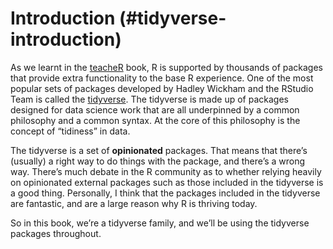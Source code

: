 # Introduction (#tidyverse-introduction)

As we learnt in the [teacheR](teacher.arawles.co.uk) book, R is supported by thousands of packages that provide extra functionality to the base R experience. One of the most popular sets of packages developed by Hadley Wickham and the RStudio Team is called the [tidyverse](https://www.tidyverse.org/). The tidyverse is made up of packages designed for data science work that are all underpinned by a common philosophy and a common syntax. At the core of this philosophy is the concept of "tidiness" in data.

The tidyverse is a set of **opinionated** packages. That means that there's (usually) a right way to do things with the package, and there's a wrong way. There's much debate in the R community as to whether relying heavily on opinionated external packages such as those included in the tidyverse is a good thing. Personally, I think that the packages included in the tidyverse are fantastic, and are a large reason why R is thriving today.

So in this book, we're a tidyverse family, and we'll be using the tidyverse packages throughout.